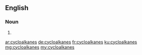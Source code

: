==English==

===Noun===
{{head|en}}

# {{plural of|cycloalkane}}

[[ar:cycloalkanes]]
[[de:cycloalkanes]]
[[fr:cycloalkanes]]
[[ku:cycloalkanes]]
[[mg:cycloalkanes]]
[[my:cycloalkanes]]